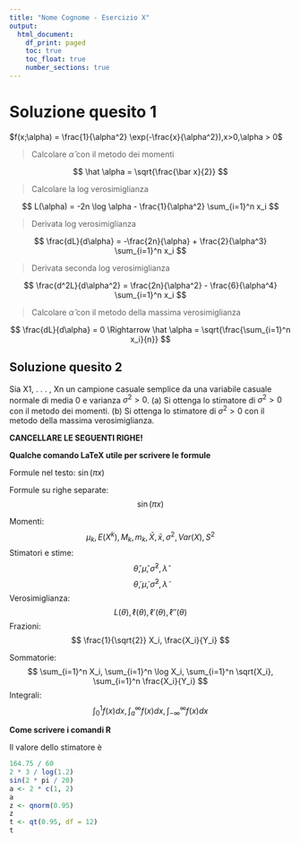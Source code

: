 ```yaml
---
title: "Nome Cognome - Esercizio X"
output:
  html_document: 
    df_print: paged
    toc: true
    toc_float: true
    number_sections: true
---
```


# Soluzione quesito 1

$f(x;\alpha) = \frac{1}{\alpha^2} \exp(-\frac{x}{\alpha^2}),x>0,\alpha > 0$

> Calcolare $\hat \alpha$ con il metodo dei momenti

$$
\hat \alpha = \sqrt{\frac{\bar x}{2}}
$$

> Calcolare la log verosimiglianza

$$
L(\alpha) = -2n \log \alpha - \frac{1}{\alpha^2} \sum_{i=1}^n x_i
$$

> Derivata log verosimiglianza

$$
\frac{dL}{d\alpha} = -\frac{2n}{\alpha} + \frac{2}{\alpha^3} \sum_{i=1}^n x_i
$$

> Derivata seconda log verosimiglianza

$$
\frac{d^2L}{d\alpha^2} = \frac{2n}{\alpha^2} - \frac{6}{\alpha^4} \sum_{i=1}^n x_i
$$

> Calcolare $\hat \alpha$ con il metodo della massima verosimiglianza

$$
\frac{dL}{d\alpha} = 0 \Rightarrow \hat \alpha = \sqrt{\frac{\sum_{i=1}^n x_i}{n}}
$$

## Soluzione quesito 2

Sia X1, . . . , Xn un campione casuale semplice da una variabile casuale normale di media 0 e varianza $σ^2 > 0$. (a) Si ottenga lo stimatore di $σ^2 > 0$ con il metodo dei momenti. (b) Si ottenga lo stimatore di $σ^2 > 0$ con il metodo della massima verosimiglianza.

**CANCELLARE LE SEGUENTI RIGHE!**

**Qualche comando LaTeX utile per scrivere le formule** 

Formule nel testo: $\sin(\pi x)$

Formule su righe separate:
$$
\sin(\pi x)
$$


Momenti:
$$
\mu_k, E(X^k), M_k, m_k, \bar{X}, \bar{x}, \sigma^2, Var(X), S^2
$$
Stimatori e stime:
$$
\hat \theta,  \hat \mu, \hat \sigma^2, \hat \lambda 
$$
$$
\tilde \theta, \tilde \mu, \tilde \sigma^2, \tilde \lambda
$$
Verosimiglianza:
$$
L(\theta), \ell(\theta), \ell'(\theta), \ell''(\theta)
$$
Frazioni:
$$
\frac{1}{\sqrt{2}} X_i, \frac{X_i}{Y_i}
$$

Sommatorie: 
$$
\sum_{i=1}^n X_i, \sum_{i=1}^n \log X_i, \sum_{i=1}^n \sqrt{X_i}, \sum_{i=1}^n \frac{X_i}{Y_i}
$$
Integrali:
$$
\int_{0}^1 f(x) dx, \int_{a}^{\infty} f(x) dx, \int_{-\infty}^{\infty} f(x) dx
$$



**Come scrivere i comandi R**

Il valore dello stimatore è 
```r
164.75 / 60
2 * 3 / log(1.2)
sin(2 * pi / 20)
a <- 2 * c(1, 2)
a
z <- qnorm(0.95)
z
t <- qt(0.95, df = 12)
t
```

 